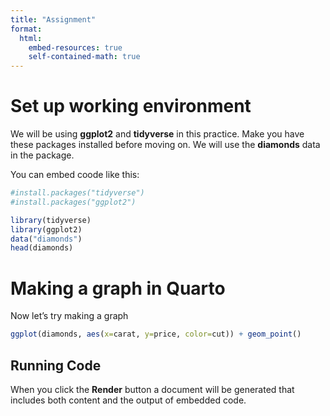 ```yaml
---
title: "Assignment"
format: 
  html: 
    embed-resources: true
    self-contained-math: true
---
```


# Set up working environment

We will be using **ggplot2** and **tidyverse** in this practice. Make you have these packages installed before moving on. We will use the **diamonds** data in the package.

You can embed coode like this:

```r
#install.packages("tidyverse")
#install.packages("ggplot2")

library(tidyverse)
library(ggplot2)
data("diamonds")
head(diamonds)
```

# Making a graph in Quarto

Now let's try making a graph

```r
ggplot(diamonds, aes(x=carat, y=price, color=cut)) + geom_point()
```

## Running Code

When you click the **Render** button a document will be generated that includes both content and the output of embedded code.

